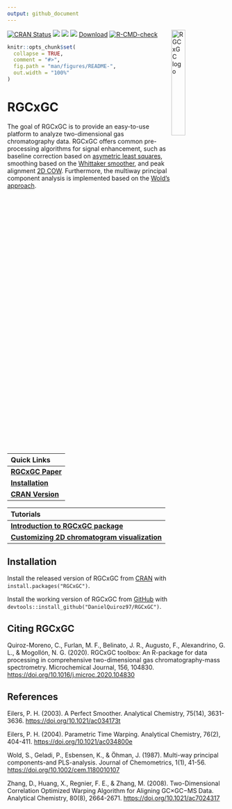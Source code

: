 ```yaml
---
output: github_document
---
```

<!-- Place this tag in your head or just before your close body tag. -->
<script async defer src="https://buttons.github.io/buttons.js"></script>

<img src="man/figures/RGCxGC.png" alt="RGCxGC logo" align="right" width = "25%" height="25%"/>

<!-- README.md is generated from README.Rmd. Please edit that file -->
<!-- badges: start -->
[![CRAN Status](http://www.r-pkg.org/badges/version/RGCxGC?color=yellow)](https://cran.r-project.org/package=RGCxGC)
[![](http://cranlogs.r-pkg.org/badges/grand-total/RGCxGC?color=orange)](https://cran.r-project.org/package=RGCxGC)
[![](http://cranlogs.r-pkg.org/badges/RGCxGC?color=blue)](https://cran.r-project.org/package=RGCxGC)
[![](http://cranlogs.r-pkg.org/badges/last-week/RGCxGC?color=green)](https://cran.r-project.org/package=RGCxGC)
<!-- Place this tag where you want the button to render. -->
<a class="github-button" href="https://github.com/DanielQuiroz97/RGCxGC/archive/master.zip" data-icon="octicon-cloud-download" aria-label="Download DanielQuiroz97/RGCxGC on GitHub">Download</a>
[![R-CMD-check](https://github.com/DanielQuiroz97/RGCxGC/actions/workflows/R-CMD-check.yaml/badge.svg)](https://github.com/DanielQuiroz97/RGCxGC/actions/workflows/R-CMD-check.yaml)
<!-- badges: end -->

```r
knitr::opts_chunk$set(
  collapse = TRUE,
  comment = "#>",
  fig.path = "man/figures/README-",
  out.width = "100%"
)
```

# RGCxGC

The goal of RGCxGC is to provide an easy-to-use platform to analyze
two-dimensional gas chromatography data. RGCxGC offers common pre-processing 
algorithms for signal enhancement, such as baseline correction based on
[asymetric least squares](https://pubs.acs.org/doi/abs/10.1021/ac034800e), 
smoothing based on the [Whittaker smoother](https://pubs.acs.org/doi/abs/10.1021/ac034173t), and
peak alignment [2D COW](https://pubs.acs.org/doi/abs/10.1021/ac7024317). 
Furthermore, the multiway principal component analysis is implemented based
on the [Wold's approach](https://onlinelibrary.wiley.com/doi/abs/10.1002/cem.1180010107).


<!-- Links: start -->
|   Quick Links  |
|:-------|
| [**RGCxGC Paper**](https://www.sciencedirect.com/science/article/abs/pii/S0026265X20304914) |
| [**Installation**](https://github.com/DanielQuiroz97/RGCxGC#Installation) |
| [**CRAN Version**](https://cran.r-project.org/package=RGCxGC) |

|   Tutorials  |
|:-------|
| [**Introduction to RGCxGC package**](https://cran.r-project.org/web/packages/RGCxGC/vignettes/Explanation.html) |
| [**Customizing 2D chromatogram visualization**](https://cran.rstudio.com/web/packages/RGCxGC/vignettes/plotting_chromatograms.html)|

<!-- Links: end -->


## Installation

Install the released version of RGCxGC from [CRAN](https://CRAN.R-project.org) with `install.packages("RGCxGC")`.

Install the working version of RGCxGC from [GitHub](https://github.com) with `devtools::install_github("DanielQuiroz97/RGCxGC")`.

## Citing RGCxGC
Quiroz-Moreno, C., Furlan, M. F., Belinato, J. R., Augusto, F., Alexandrino,
G. L., & Mogollón, N. G. (2020). RGCxGC toolbox: An R-package for data 
processing in comprehensive two-dimensional gas
chromatography-mass spectrometry. Microchemical Journal, 156, 104830.
[https://doi.org/10.1016/j.microc.2020.104830](https://doi.org/10.1016/j.microc.2020.104830)


## References
Eilers, P. H. (2003). A Perfect Smoother. Analytical Chemistry, 75(14),
3631-3636. [https://doi.org/10.1021/ac034173t](https://doi.org/10.1021/ac034173t)

Eilers, P. H. (2004). Parametric Time Warping. Analytical Chemistry, 76(2),
404-411. [https://doi.org/10.1021/ac034800e](https://doi.org/10.1021/ac034800e)

Wold, S., Geladi, P., Esbensen, K., & Öhman, J. (1987).
Multi-way principal components-and PLS-analysis. Journal of Chemometrics, 1(1),
41-56. [https://doi.org/10.1002/cem.1180010107](https://doi.org/10.1002/cem.1180010107)

Zhang, D., Huang, X., Regnier, F. E., & Zhang, M. (2008). Two-Dimensional
Correlation Optimized Warping Algorithm for Aligning GC×GC−MS Data.
Analytical Chemistry, 80(8), 2664-2671. 
[https://doi.org/10.1021/ac7024317]([https://doi.org/10.1021/ac7024317])

